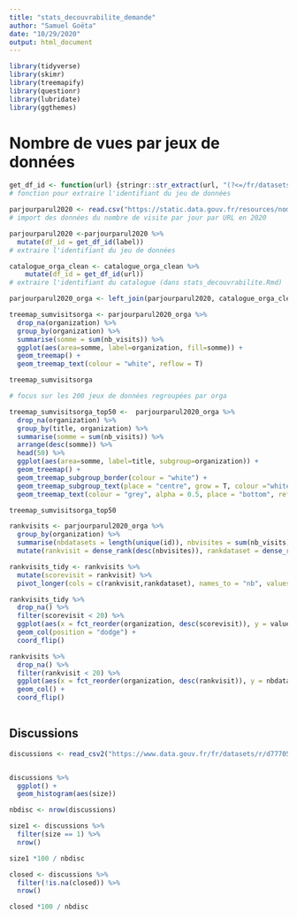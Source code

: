 ```yaml
---
title: "stats_decouvrabilite_demande"
author: "Samuel Goëta"
date: "10/29/2020"
output: html_document
---
```



```r

library(tidyverse)
library(skimr)
library(treemapify)
library(questionr)
library(lubridate)
library(ggthemes)

```

# Nombre de vues par jeux de données
```r

get_df_id <- function(url) {stringr::str_extract(url, "(?<=/fr/datasets/)[a-zA-Z0-9\\-]+(?=/)")}
# fonction pour extraire l'identifiant du jeu de données

parjourparul2020 <- read.csv("https://static.data.gouv.fr/resources/nombre-de-visiteurs-par-jour-depuis-2014-des-url-de-data-gouv-fr-1/20201002-023308/20200101-20200916-parjour-parurl.csv")
# import des données du nombre de visite par jour par URL en 2020 

parjourparul2020 <-parjourparul2020 %>% 
  mutate(df_id = get_df_id(label))
# extraire l'identifiant du jeu de données

catalogue_orga_clean <- catalogue_orga_clean %>% 
    mutate(df_id = get_df_id(url))
# extraire l'identifiant du catalogue (dans stats_decouvrabilite.Rmd)  

parjourparul2020_orga <- left_join(parjourparul2020, catalogue_orga_clean)

treemap_sumvisitsorga <- parjourparul2020_orga %>% 
  drop_na(organization) %>% 
  group_by(organization) %>%
  summarise(somme = sum(nb_visits)) %>% 
  ggplot(aes(area=somme, label=organization, fill=somme)) + 
  geom_treemap() + 
  geom_treemap_text(colour = "white", reflow = T)

treemap_sumvisitsorga

```

```r

# focus sur les 200 jeux de données regroupées par orga 

treemap_sumvisitsorga_top50 <-  parjourparul2020_orga %>% 
  drop_na(organization) %>% 
  group_by(title, organization) %>%
  summarise(somme = sum(nb_visits)) %>%
  arrange(desc(somme)) %>% 
  head(50) %>%
  ggplot(aes(area=somme, label=title, subgroup=organization)) + 
  geom_treemap() + 
  geom_treemap_subgroup_border(colour = "white") +
  geom_treemap_subgroup_text(place = "centre", grow = T, colour ="white", fontface = "italic", min.size = 0) +
  geom_treemap_text(colour = "grey", alpha = 0.5, place = "bottom", reflow = T, min.size = 0)

treemap_sumvisitsorga_top50


```




```r
rankvisits <- parjourparul2020_orga %>% 
  group_by(organization) %>% 
  summarise(nbdatasets = length(unique(id)), nbvisites = sum(nb_visits)) %>% 
  mutate(rankvisit = dense_rank(desc(nbvisites)), rankdataset = dense_rank(desc(nbdatasets)))

rankvisits_tidy <- rankvisits %>% 
  mutate(scorevisit = rankvisit) %>% 
  pivot_longer(cols = c(rankvisit,rankdataset), names_to = "nb", values_to = "values")

rankvisits_tidy %>% 
  drop_na() %>% 
  filter(scorevisit < 20) %>% 
  ggplot(aes(x = fct_reorder(organization, desc(scorevisit)), y = values, group = nb, fill=nb)) +
  geom_col(position = "dodge") + 
  coord_flip()

rankvisits %>% 
  drop_na() %>% 
  filter(rankvisit < 20) %>% 
  ggplot(aes(x = fct_reorder(organization, desc(rankvisit)), y = nbdatasets)) +
  geom_col() + 
  coord_flip()
  

```

## Discussions
```r

discussions <- read_csv2("https://www.data.gouv.fr/fr/datasets/r/d77705e1-4ecd-461c-8c24-662d47c4c2f9")


discussions %>% 
  ggplot() + 
  geom_histogram(aes(size))

nbdisc <- nrow(discussions)

size1 <- discussions %>% 
  filter(size == 1) %>% 
  nrow()

size1 *100 / nbdisc

closed <- discussions %>% 
  filter(!is.na(closed)) %>% 
  nrow()

closed *100 / nbdisc

```

